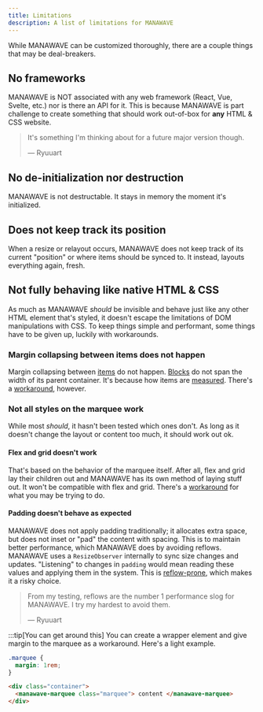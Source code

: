 ```yaml
---
title: Limitations
description: A list of limitations for MANAWAVE
---
```


While MANAWAVE can be customized thoroughly, there are a couple things that may be deal-breakers.

## No frameworks

MANAWAVE is NOT associated with any web framework (React, Vue, Svelte, etc.) nor is there an API for it.
This is because MANAWAVE is part challenge to create something that should work out-of-box for **any** HTML & CSS website.

> It's something I'm thinking about for a future major version though.
>
> — Ryuuart

## No de-initialization nor destruction

MANAWAVE is not destructable. It stays in memory the moment it's initialized.

## Does not keep track its position

When a resize or relayout occurs, MANAWAVE does not keep track of its current "position" or where items should be synced to.
It instead, layouts everything again, fresh.

## Not fully behaving like native HTML & CSS

As much as MANAWAVE _should_ be invisible and behave just like any other HTML element that's styled, it doesn't
escape the limitations of DOM manipulations with CSS. To keep things simple and performant, some things have to be given up,
luckily with workarounds.

### Margin collapsing between items does not happen

Margin collapsing between [items](/docs/reference/behavior) do not happen.
[Blocks](https://developer.mozilla.org/en-US/docs/Glossary/Block/CSS) do not span the width of its parent container.
It's because how items are [measured](/docs/reference/behavior). There's a [workaround](/docs/guides/css), however.

### Not all styles on the marquee work

While most _should_, it hasn't been tested which ones don't. As long as it doesn't change the layout or content too much,
it should work out ok.

#### Flex and grid doesn't work

That's based on the behavior of the marquee itself. After all, flex and grid lay their children out and MANAWAVE has
its own method of laying stuff out. It won't be compatible with flex and grid. There's a [workaround](/docs/guides/css) for what you may be trying to do.

#### Padding doesn't behave as expected

MANAWAVE does not apply padding traditionally; it allocates extra space, but does not inset or "pad" the content with spacing.
This is to maintain better performance, which MANAWAVE does by avoiding reflows. MANAWAVE uses a `ResizeObserver` internally
to sync size changes and updates. "Listening" to changes in `padding` would mean reading these values and applying them in the system.
This is [reflow-prone](https://gist.github.com/paulirish/5d52fb081b3570c81e3a), which makes it a risky choice.

> From my testing, reflows are the number 1 performance slog for MANAWAVE. I try my hardest to avoid them.
>
> — Ryuuart

:::tip[You can get around this]
You can create a wrapper element and give margin to the marquee as a workaround.
Here's a light example.

```css
.marquee {
  margin: 1rem;
}
```

```html
<div class="container">
  <manawave-marquee class="marquee"> content </manawave-marquee>
</div>
```
